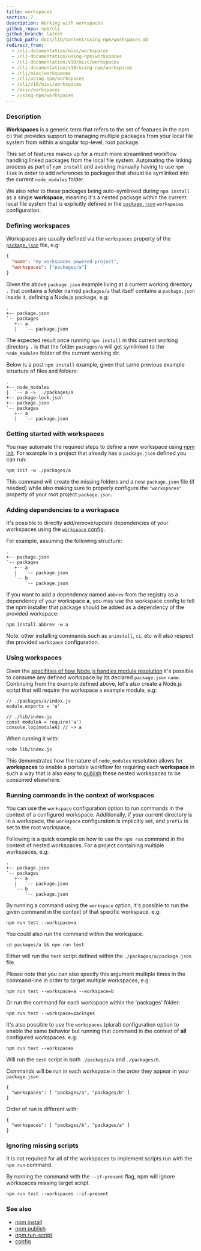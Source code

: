 ```yaml
---
title: workspaces
section: 7
description: Working with workspaces
github_repo: npm/cli
github_branch: latest
github_path: docs/lib/content/using-npm/workspaces.md
redirect_from:
  - /cli-documentation/misc/workspaces
  - /cli-documentation/using-npm/workspaces
  - /cli-documentation/v10/misc/workspaces
  - /cli-documentation/v10/using-npm/workspaces
  - /cli/misc/workspaces
  - /cli/using-npm/workspaces
  - /cli/v10/misc/workspaces
  - /misc/workspaces
  - /using-npm/workspaces
---
```


### Description

**Workspaces** is a generic term that refers to the set of features in the npm cli that provides support to managing multiple packages from your local file system from within a singular top-level, root package.

This set of features makes up for a much more streamlined workflow handling linked packages from the local file system. Automating the linking process as part of `npm install` and avoiding manually having to use `npm link` in order to add references to packages that should be symlinked into the current `node_modules` folder.

We also refer to these packages being auto-symlinked during `npm install` as a single **workspace**, meaning it's a nested package within the current local file system that is explicitly defined in the [`package.json`](/cli/v10/configuring-npm/package-json#workspaces) `workspaces` configuration.

### Defining workspaces

Workspaces are usually defined via the `workspaces` property of the [`package.json`](/cli/v10/configuring-npm/package-json#workspaces) file, e.g:

```json
{
  "name": "my-workspaces-powered-project",
  "workspaces": ["packages/a"]
}
```

Given the above `package.json` example living at a current working directory `.` that contains a folder named `packages/a` that itself contains a `package.json` inside it, defining a Node.js package, e.g:

```
.
+-- package.json
`-- packages
   +-- a
   |   `-- package.json
```

The expected result once running `npm install` in this current working directory `.` is that the folder `packages/a` will get symlinked to the `node_modules` folder of the current working dir.

Below is a post `npm install` example, given that same previous example structure of files and folders:

```
.
+-- node_modules
|  `-- a -> ../packages/a
+-- package-lock.json
+-- package.json
`-- packages
   +-- a
   |   `-- package.json
```

### Getting started with workspaces

You may automate the required steps to define a new workspace using [npm init](/cli/v10/commands/npm-init). For example in a project that already has a `package.json` defined you can run:

```
npm init -w ./packages/a
```

This command will create the missing folders and a new `package.json` file (if needed) while also making sure to properly configure the `"workspaces"` property of your root project `package.json`.

### Adding dependencies to a workspace

It's possible to directly add/remove/update dependencies of your workspaces using the [`workspace` config](/cli/v10/using-npm/config#workspace).

For example, assuming the following structure:

```
.
+-- package.json
`-- packages
   +-- a
   |   `-- package.json
   `-- b
       `-- package.json
```

If you want to add a dependency named `abbrev` from the registry as a dependency of your workspace **a**, you may use the workspace config to tell the npm installer that package should be added as a dependency of the provided workspace:

```
npm install abbrev -w a
```

Note: other installing commands such as `uninstall`, `ci`, etc will also respect the provided `workspace` configuration.

### Using workspaces

Given the [specifities of how Node.js handles module resolution](https://nodejs.org/dist/latest-v14.x/docs/api/modules.html#modules_all_together) it's possible to consume any defined workspace by its declared `package.json` `name`. Continuing from the example defined above, let's also create a Node.js script that will require the workspace `a` example module, e.g:

```
// ./packages/a/index.js
module.exports = 'a'

// ./lib/index.js
const moduleA = require('a')
console.log(moduleA) // -> a
```

When running it with:

`node lib/index.js`

This demonstrates how the nature of `node_modules` resolution allows for **workspaces** to enable a portable workflow for requiring each **workspace** in such a way that is also easy to [publish](/cli/v10/commands/npm-publish) these nested workspaces to be consumed elsewhere.

### Running commands in the context of workspaces

You can use the `workspace` configuration option to run commands in the context of a configured workspace. Additionally, if your current directory is in a workspace, the `workspace` configuration is implicitly set, and `prefix` is set to the root workspace.

Following is a quick example on how to use the `npm run` command in the context of nested workspaces. For a project containing multiple workspaces, e.g:

```
.
+-- package.json
`-- packages
   +-- a
   |   `-- package.json
   `-- b
       `-- package.json
```

By running a command using the `workspace` option, it's possible to run the given command in the context of that specific workspace. e.g:

```
npm run test --workspace=a
```

You could also run the command within the workspace.

```
cd packages/a && npm run test
```

Either will run the `test` script defined within the `./packages/a/package.json` file.

Please note that you can also specify this argument multiple times in the command-line in order to target multiple workspaces, e.g:

```
npm run test --workspace=a --workspace=b
```

Or run the command for each workspace within the 'packages' folder:

```
npm run test --workspace=packages
```

It's also possible to use the `workspaces` (plural) configuration option to enable the same behavior but running that command in the context of **all** configured workspaces. e.g:

```
npm run test --workspaces
```

Will run the `test` script in both `./packages/a` and `./packages/b`.

Commands will be run in each workspace in the order they appear in your `package.json`

```
{
  "workspaces": [ "packages/a", "packages/b" ]
}
```

Order of run is different with:

```
{
  "workspaces": [ "packages/b", "packages/a" ]
}
```

### Ignoring missing scripts

It is not required for all of the workspaces to implement scripts run with the `npm run` command.

By running the command with the `--if-present` flag, npm will ignore workspaces missing target script.

```
npm run test --workspaces --if-present
```

### See also

- [npm install](/cli/v10/commands/npm-install)
- [npm publish](/cli/v10/commands/npm-publish)
- [npm run-script](/cli/v10/commands/npm-run-script)
- [config](/cli/v10/using-npm/config)
